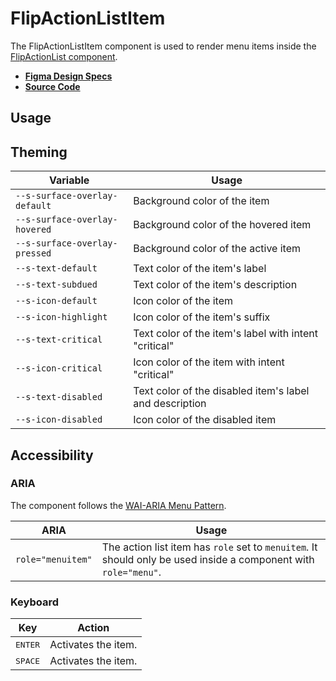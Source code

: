 
<Meta title="Components/FlipActionListItem" />

# FlipActionListItem

The FlipActionListItem component is used to render menu items inside the
[FlipActionList component](?path=/docs/components-flipactionlist--flip-action-list).

- **[Figma Design Specs](https://www.figma.com/file/iRHiAFsHxnzux8gQ9EjlZe/Flip-Components?node-id=2%3A10)**
- **[Source Code](https://github.com/flip-corp/swirl/tree/main/packages/swirl-components/src/components/flip-action-list-item)**

## Usage

<Canvas withSource="open">
  <Story id="components-flipactionlistitem--flip-action-list-item" />
</Canvas>

<ArgsTable story="." />

## Theming

| Variable                      | Usage                                                   |
| ----------------------------- | ------------------------------------------------------- |
| `--s-surface-overlay-default` | Background color of the item                            |
| `--s-surface-overlay-hovered` | Background color of the hovered item                    |
| `--s-surface-overlay-pressed` | Background color of the active item                     |
| `--s-text-default`            | Text color of the item's label                          |
| `--s-text-subdued`            | Text color of the item's description                    |
| `--s-icon-default`            | Icon color of the item                                  |
| `--s-icon-highlight`          | Icon color of the item's suffix                         |
| `--s-text-critical`           | Text color of the item's label with intent "critical"   |
| `--s-icon-critical`           | Icon color of the item with intent "critical"           |
| `--s-text-disabled`           | Text color of the disabled item's label and description |
| `--s-icon-disabled`           | Icon color of the disabled item                         |

## Accessibility

### ARIA

The component follows the
[WAI-ARIA Menu Pattern](https://www.w3.org/WAI/ARIA/apg/patterns/menu/).

| ARIA              | Usage                                                                                                            |
| ----------------- | ---------------------------------------------------------------------------------------------------------------- |
| `role="menuitem"` | The action list item has `role` set to `menuitem`. It should only be used inside a component with `role="menu"`. |

### Keyboard

| Key              | Action              |
| ---------------- | ------------------- |
| <kbd>ENTER</kbd> | Activates the item. |
| <kbd>SPACE</kbd> | Activates the item. |
